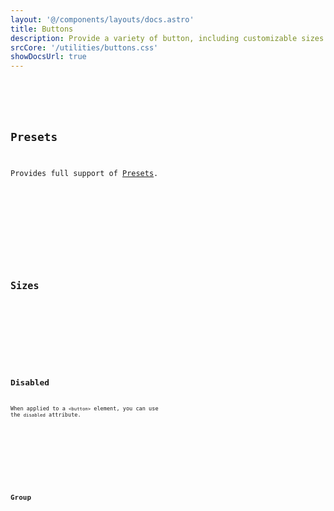 ```yaml
---
layout: '@/components/layouts/docs.astro'
title: Buttons
description: Provide a variety of button, including customizable sizes and types.
srcCore: '/utilities/buttons.css'
showDocsUrl: true
---
```



<Preview client:load>
	<Fragment slot="preview">
		<Example />
	</Fragment>
	<Fragment slot="code">
		<Code code={ExampleRaw} lang="astro" />
	</Fragment>
</Preview>

## Presets

Provides full support of [Presets](/docs/design/presets).

<Preview client:load>
	<Fragment slot="preview">
		<ExamplePresets />
	</Fragment>
	<Fragment slot="code">
		<Code code={ExamplePresetsRaw} lang="astro" />
	</Fragment>
</Preview>

## Sizes

<Preview client:load>
	<Fragment slot="preview">
		<ExampleSizes />
	</Fragment>
	<Fragment slot="code">
		<Code code={ExampleSizesRaw} lang="astro" />
	</Fragment>
</Preview>

## Disabled

When applied to a `<button>` element, you can use the `disabled` attribute.

<Preview client:load>
	<Fragment slot="preview">
		<ExampleDisabled />
	</Fragment>
	<Fragment slot="code">
		<Code code={ExampleDisabledRaw} lang="astro" />
	</Fragment>
</Preview>

## Group

<Preview client:load>
	<Fragment slot="preview">
		<ExampleGroup />
	</Fragment>
	<Fragment slot="code">
		<Code code={ExampleGroupRaw} lang="astro" />
	</Fragment>
</Preview>
